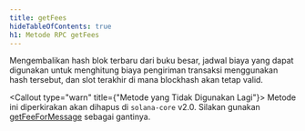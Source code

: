 ```yaml
---
title: getFees
hideTableOfContents: true
h1: Metode RPC getFees
---
```


Mengembalikan hash blok terbaru dari buku besar, jadwal biaya yang dapat
digunakan untuk menghitung biaya pengiriman transaksi menggunakan hash tersebut,
dan slot terakhir di mana blockhash akan tetap valid.

<Callout type="warn" title={"Metode yang Tidak Digunakan Lagi"}>
  Metode ini diperkirakan akan dihapus di `solana-core` v2.0. Silakan gunakan
  [getFeeForMessage](/docs/rpc/http/getfeeformessage) sebagai gantinya.
</Callout>
